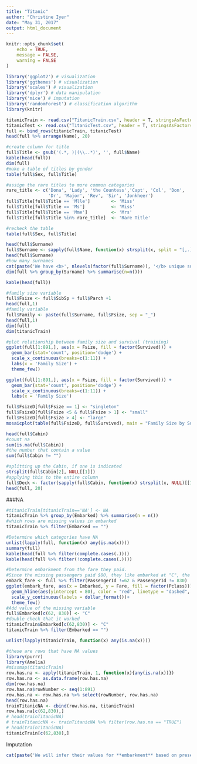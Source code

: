 ```yaml
---
title: "Titanic"
author: "Christine Iyer"
date: "May 31, 2017"
output: html_document
---
```


```r
knitr::opts_chunk$set(
	echo = TRUE,
	message = FALSE,
	warning = FALSE
)
```

```r
library('ggplot2') # visualization
library('ggthemes') # visualization
library('scales') # visualization
library('dplyr') # data manipulation
library('mice') # imputation
library('randomForest') # classification algorithm
library(knitr)

```

```r
titanicTrain <- read.csv("TitanicTrain.csv", header = T, stringsAsFactors = F, na.strings=c("NA", "NULL"))
titanicTest <- read.csv("TitanicTest.csv", header = T, stringsAsFactors = F)
full <- bind_rows(titanicTrain, titanicTest)
head(full %>% arrange(Name), 20)
```

```r
#create column for title
full$Title <- gsub('(.*, )|(\\..*)', '', full$Name)
kable(head(full))
dim(full)
#make a table of titles by gender
table(full$Sex, full$Title)
```

```r
#assign the rare titles to more common categories
rare_title <- c('Dona', 'Lady', 'the Countess','Capt', 'Col', 'Don', 
                'Dr', 'Major', 'Rev', 'Sir', 'Jonkheer')
full$Title[full$Title == 'Mlle']        <- 'Miss' 
full$Title[full$Title == 'Ms']          <- 'Miss'
full$Title[full$Title == 'Mme']         <- 'Mrs' 
full$Title[full$Title %in% rare_title]  <- 'Rare Title'
```

```r
#recheck the table
table(full$Sex, full$Title)
```

```r
head(full$Surname)
full$Surname <- sapply(full$Name, function(x) strsplit(x, split = "[,.]")[[1]][1])
head(full$Surname)
#how many surnames
cat(paste('We have <b>', nlevels(factor(full$Surname)), '</b> unique surnames. I would be interested to infer ethnicity based on surname --- another time.'))
dim(full %>% group_by(Surname) %>% summarise(n=n()))

kable(head(full))
```

```r
#family size variable
full$Fsize <- full$SibSp + full$Parch +1
head(full,1)
#family variable
full$Family <- paste(full$Surname, full$Fsize, sep = "_")
head(full,1)
dim(full)
dim(titanicTrain)
```

```r
#plot relationship between family size and survival (training)
ggplot(full[1:891,], aes(x = Fsize, fill = factor(Survived))) +
  geom_bar(stat='count', position='dodge') +
  scale_x_continuous(breaks=c(1:11)) +
  labs(x = 'Family Size') +
  theme_few()

```

```r
ggplot(full[1:891,], aes(x = Fsize, fill = factor(Survived))) +
  geom_bar(stat='count', position='dodge') +
  scale_x_continuous(breaks=c(1:11)) +
  labs(x = 'Family Size')
```


```r
full$FsizeD[full$Fsize == 1] <- "singleton"
full$FsizeD[full$Fsize <5 & full$Fsize > 1] <- "small"
full$FsizeD[full$Fsize > 4] <- "large"
mosaicplot(table(full$FsizeD, full$Survived), main = "Family Size by Survival", shade = T)
```

```r
head(full$Cabin)
#count na 
sum(is.na(full$Cabin))
#the number that contain a value
sum(full$Cabin != "")
```

```r
#splitting up the Cabin, if one is indicated
strsplit(full$Cabin[2], NULL[[1]])
#applying this to the entire column
full$Deck <- factor(sapply(full$Cabin, function(x) strsplit(x, NULL)[[1]][1]))
head(full, 20)

```

###NA

```r
#titanicTrain[titanicTrain=='NA'] <- NA
titanicTrain %>% group_by(Embarked) %>% summarise(n = n())
#which rows are missing values in embarked
titanicTrain %>% filter(Embarked == "")

#Determine which categories have NA
unlist(lapply(full, function(x) any(is.na(x))))
summary(full)
kable(head(full %>% filter(complete.cases(.))))
kable(head(full %>% filter(!complete.cases(.))))
```


```r
#Determine embarkment from the fare they paid. 
#Since the missing passengers paid $80, they like embarked at "C", the median price. 
embark_fare <- full %>% filter(PassengerId !=62 & PassengerId != 830)
ggplot(embark_fare, aes(x = Embarked, y = Fare, fill = factor(Pclass))) + geom_boxplot() + 
  geom_hline(aes(yintercept = 80), color = "red", linetype = "dashed", lwd = 2) + 
  scale_y_continuous(labels = dollar_format())+
  theme_few()
#Add value of the missing variable
full$Embarked[c(62, 830)] <- "C"
#double check that it worked
titanicTrain$Embarked[c(62,830)] <- "C"
titanicTrain %>% filter(Embarked == "")
```


```r
unlist(lapply(titanicTrain, function(x) any(is.na(x))))

```


```r

#these are rows that have NA values
library(purrr)
library(Amelia)
#missmap(titanicTrain)
row.has.na <- apply(titanicTrain, 1, function(x){any(is.na(x))})
row.has.na <- as.data.frame(row.has.na)
dim(row.has.na)
row.has.na$rowNumber <- seq(1:891)
row.has.na <- row.has.na %>% select(rowNumber, row.has.na)
head(row.has.na)
trainTitanicNA <- cbind(row.has.na, titanicTrain)
row.has.na[c(62,830),]
# head(trainTitanicNA)
# trainTitanicNA <- trainTitanicNA %>% filter(row.has.na == "TRUE")
# head(trainTitanicNA)
titanicTrain[c(62,830),]


```

Imputation

```r
cat(paste('We will infer their values for **embarkment** based on present data that we can imagine may be relevant: **passenger class** and **fare**. We see that they paid<b> $', full[c(62, 830), 'Fare'][[1]][1], '</b>and<b> $', full[c(62, 830), 'Fare'][[1]][2], '</b>respectively and their classes are<b>', full[c(62, 830), 'Pclass'][[1]][1], '</b>and<b>', full[c(62, 830), 'Pclass'][[1]][2], '</b>. So from where did they embark?'))
```

